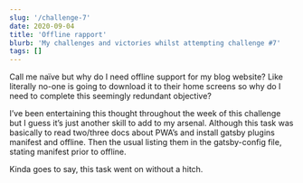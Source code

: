 ```yaml
---
slug: '/challenge-7'
date: 2020-09-04
title: 'Offline rapport'
blurb: 'My challenges and victories whilst attempting challenge #7'
tags: []
---
```


Call me naïve but why do I need offline support for my blog website? Like literally no-one is going to download it to their home screens so why do I need to complete this seemingly redundant objective?

I’ve been entertaining this thought throughout the week of this challenge but I guess it’s just another skill to add to my arsenal. Although this task was basically to read two/three docs about PWA’s and install gatsby plugins manifest and offline. Then the usual listing them in the gatsby-config file, stating manifest prior to offline.

Kinda goes to say, this task went on without a hitch.

